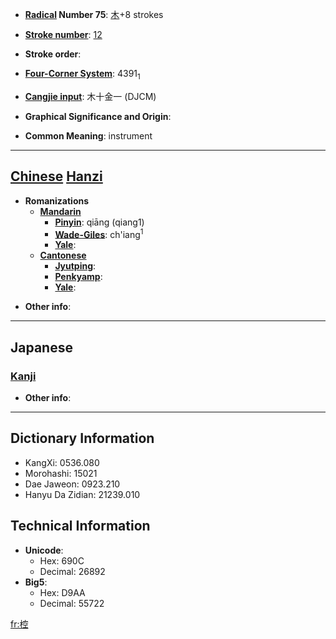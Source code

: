 * '''[[Wiktionary:Chinese radical index| Radical]] Number 75''': [[Wiktionary:Chinese radical index 木|木]]+8 strokes

* '''[[Wiktionary:Chinese total strokes index|Stroke number]]''': [[Wiktionary:Chinese total strokes index 12|12]]

* '''Stroke order''': 

* '''[[Wiktionary:Chinese four corner index|Four-Corner System]]''': 4391<sub>1</sub>

* '''[[Wiktionary:Chinese Cangjie index|Cangjie input]]''': 木十金一 (DJCM)

* '''Graphical Significance and Origin''': 

* '''Common Meaning''': instrument

----

== [[Chinese]] [[Hanzi]] ==

* '''Romanizations'''
** '''[[Mandarin]]'''
*** '''[[Pinyin]]''': qiāng (qiang1)
*** '''[[Wade-Giles]]''': ch'iang<sup>1</sup>
*** '''[[Yale]]''': 
** '''[[Cantonese]]'''
*** '''[[Jyutping]]''':
*** '''[[Penkyamp]]''': 
*** '''[[Yale]]''': 

* '''Other info''': 

----

==Japanese==
===[[Kanji]]===
{{kanji|on readings=[[こう]] (kō), [[きょう]] (kyō), [[く]] (ku)
|kun readings=[[むなしい]] (munashii)
}}

* '''Other info''':  

----

== Dictionary Information ==

* KangXi: 0536.080
* Morohashi: 15021
* Dae Jaweon: 0923.210
* Hanyu Da Zidian: 21239.010

== Technical Information ==

* '''Unicode''':
** Hex: 690C
** Decimal: 26892
* '''Big5''':
** Hex: D9AA
** Decimal: 55722

[[fr:椌]]